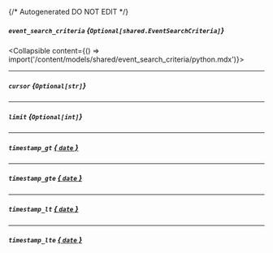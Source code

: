 {/* Autogenerated DO NOT EDIT  */}

##### `event_search_criteria` *{`Optional[shared.EventSearchCriteria]`}*
<Collapsible content={() => import('/content/models/shared/event_search_criteria/python.mdx')}>
</Collapsible>

---
##### `cursor` *{`Optional[str]`}*

---
##### `limit` *{`Optional[int]`}*

---
##### `timestamp_gt` [*{ `date` }*](https://docs.python.org/3/library/datetime.html#date-objects)

---
##### `timestamp_gte` [*{ `date` }*](https://docs.python.org/3/library/datetime.html#date-objects)

---
##### `timestamp_lt` [*{ `date` }*](https://docs.python.org/3/library/datetime.html#date-objects)

---
##### `timestamp_lte` [*{ `date` }*](https://docs.python.org/3/library/datetime.html#date-objects)

